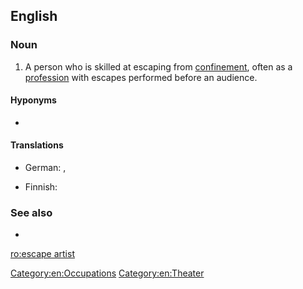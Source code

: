 ==English==

===Noun===
{{wikipedia}}
{{en-noun}}

# A person who is skilled at escaping from [[confinement]], often as a [[profession]] with escapes performed before an audience.

====Hyponyms====
* {{l|en|handcuff artist}}

====Translations====
{{trans-top|person skilled in escaping from confinement}}
* German: {{t|de|Entfesselungskünstler|m}}, {{t|de|Entfesselungskünstlerin|f}}
{{trans-mid}}
* Finnish: {{t|fi|kahlekuningas}}
{{trans-bottom}}

===See also===
* {{l|en|quick-change artist}}

[[Category:en:Occupations]]
[[Category:en:Theater]]

[[ro:escape artist]]